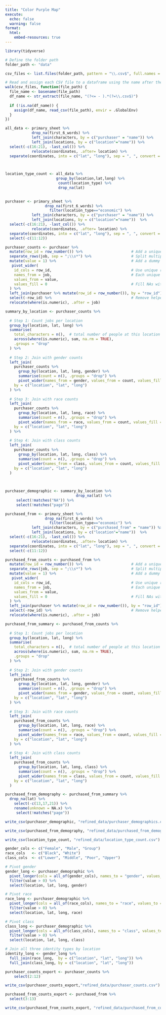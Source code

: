 ```yaml
---
title: "Color Purple Map"
execute:
  echo: false
  warning: false
format:
  html:
    embed-resources: true
---
```




```r
library(tidyverse)
```

```r

# Define the folder path
folder_path <- "data"

```

```r
csv_files <- list.files(folder_path, pattern = "\\.csv$", full.names = TRUE)

# Read and assign each CSV file to a dataframe using the name after the hyphen
walk(csv_files, function(file_path) {
  file_name <- basename(file_path)
  df_name <- str_extract(file_name, "(?<= - ).*(?=\\.csv$)")
  
  if (!is.na(df_name)) {
    assign(df_name, read_csv(file_path), envir = .GlobalEnv)
  }
})
```

```r

all_data <- primary_sheet %>% 
            drop_na(first_6_words) %>% 
            left_join(characters, by = c("purchaser" = "name")) %>%
            left_join(locations, by = c("location"="name")) %>% 
  select(-c(16:21), -last_col()) %>% 
            relocate(coordinates, .after= location) %>% 
  separate(coordinates, into = c("lat", "long"), sep = ", ", convert = TRUE) 
            



```

```r
location_type_count <- all_data %>% 
                       group_by(location,lat,long) %>% 
                        count(location_type) %>% 
                        drop_na(lat)
                      
```

```r
purchaser <- primary_sheet %>%  
                  drop_na(first_6_words) %>% 
                    filter(location_type=="economic") %>% 
            left_join(characters, by = c("purchaser" = "name")) %>%
            left_join(locations, by = c("location"="name"))  %>% 
  select(-c(16:21), -last_col()) %>% 
            relocate(coordinates, .after= location) %>% 
  separate(coordinates, into = c("lat", "long"), sep = ", ", convert = TRUE) %>% 
  select(-c(11:12)) 
```

```r
purchaser_counts <- purchaser %>% 
  mutate(row_id = row_number()) %>%                      # Add a unique row ID
  separate_rows(job, sep = ";\\s*") %>%                  # Split multiple jobs into rows
  mutate(value = 1) %>%                                  # Add a dummy value to spread
   pivot_wider(
    id_cols = row_id,                                    # Use unique row ID
    names_from = job,                                    # Each unique job becomes a column
    values_from = value,
    values_fill = 0                                      # Fill NAs with 0
  ) %>%
  left_join(purchaser %>% mutate(row_id = row_number()), by = "row_id") %>%  # Rejoin original data
  select(-row_id) %>%                                    # Remove helper ID
  relocate(where(is.numeric), .after = job)  
```

```r
summary_by_location <- purchaser_counts %>%
  
  # Step 1: Count jobs per location
  group_by(location, lat, long) %>%
  summarise(
    total_characters = n(),  # total number of people at this location
    across(where(is.numeric), sum, na.rm = TRUE),
    .groups = "drop"
  ) %>%
  
  # Step 2: Join with gender counts
  left_join(
    purchaser_counts %>%
      group_by(location, lat, long, gender) %>%
      summarise(count = n(), .groups = "drop") %>%
      pivot_wider(names_from = gender, values_from = count, values_fill = 0),
    by = c("location", "lat", "long")
  ) %>%
  
  # Step 3: Join with race counts
  left_join(
    purchaser_counts %>%
      group_by(location, lat, long, race) %>%
      summarise(count = n(), .groups = "drop") %>%
      pivot_wider(names_from = race, values_from = count, values_fill = 0),
    by = c("location", "lat", "long")
  ) %>%
  
  # Step 4: Join with class counts
  left_join(
    purchaser_counts %>%
      group_by(location, lat, long, class) %>%
      summarise(count = n(), .groups = "drop") %>%
      pivot_wider(names_from = class, values_from = count, values_fill = 0),
    by = c("location", "lat", "long")
  )
  
  
```

```r
purchaser_demographic <- summary_by_location %>% 
                                drop_na(lat) %>% 
     select(!matches("NA")) %>% 
     select(!matches("page"))
```


```r
purchased_from <- primary_sheet %>%  
                  drop_na(first_6_words) %>% 
                    filter(location_type=="economic") %>% 
            left_join(characters, by = c("purchased_from" = "name")) %>%
            left_join(locations, by = c("location"="name"))  %>% 
  select(-c(16:21), -last_col()) %>% 
            relocate(coordinates, .after= location) %>% 
  separate(coordinates, into = c("lat", "long"), sep = ", ", convert = TRUE) %>% 
  select(-c(11:12)) 

```

```r
purchased_from_counts <- purchased_from %>% 
  mutate(row_id = row_number()) %>%                      # Add a unique row ID
  separate_rows(job, sep = ";\\s*") %>%                  # Split multiple jobs into rows
  mutate(value = 1) %>%                                  # Add a dummy value to spread
   pivot_wider(
    id_cols = row_id,                                    # Use unique row ID
    names_from = job,                                    # Each unique job becomes a column
    values_from = value,
    values_fill = 0                                      # Fill NAs with 0
  ) %>%
  left_join(purchaser %>% mutate(row_id = row_number()), by = "row_id") %>%  # Rejoin original data
  select(-row_id) %>%                                    # Remove helper ID
  relocate(where(is.numeric), .after = job)  
```

```r
purchased_from_summary <- purchased_from_counts %>%
  
  # Step 1: Count jobs per location
  group_by(location, lat, long) %>%
  summarise(
    total_characters = n(),  # total number of people at this location
    across(where(is.numeric), sum, na.rm = TRUE),
    .groups = "drop"
  ) %>%
  
  # Step 2: Join with gender counts
  left_join(
    purchased_from_counts %>%
      group_by(location, lat, long, gender) %>%
      summarise(count = n(), .groups = "drop") %>%
      pivot_wider(names_from = gender, values_from = count, values_fill = 0),
    by = c("location", "lat", "long")
  ) %>%
  
  # Step 3: Join with race counts
  left_join(
    purchased_from_counts %>%
      group_by(location, lat, long, race) %>%
      summarise(count = n(), .groups = "drop") %>%
      pivot_wider(names_from = race, values_from = count, values_fill = 0),
    by = c("location", "lat", "long")
  ) %>%
  
  # Step 4: Join with class counts
  left_join(
    purchased_from_counts %>%
      group_by(location, lat, long, class) %>%
      summarise(count = n(), .groups = "drop") %>%
      pivot_wider(names_from = class, values_from = count, values_fill = 0),
    by = c("location", "lat", "long")
  )
```

```r
purchased_from_demography <- purchased_from_summary %>% 
  drop_na(lat) %>% 
    select(-c(13,17,21)) %>% 
    rename(unknown = NA.x) %>% 
     select(!matches("page"))
```

```r
write_csv(purchaser_demographic, "refined_data/purchaser_demographics.csv")
```

```r
write_csv(purchased_from_demography, "refined_data/purchased_from_demographics.csv")
```

```r
write_csv(location_type_count, "refined_data/location_type_count.csv")
```

```r
gender_cols <- c("Female", "Male", "Group")
race_cols   <- c("Black", "White")
class_cols  <- c("Lower", "Middle", "Poor", "Upper")

# Pivot gender
gender_long <- purchaser_demographic %>%
  pivot_longer(cols = all_of(gender_cols), names_to = "gender", values_to = "value") %>%
  filter(value > 0) %>%
  select(location, lat, long, gender)

# Pivot race
race_long <- purchaser_demographic %>%
  pivot_longer(cols = all_of(race_cols), names_to = "race", values_to = "value") %>%
  filter(value > 0) %>%
  select(location, lat, long, race)

# Pivot class
class_long <- purchaser_demographic %>%
  pivot_longer(cols = all_of(class_cols), names_to = "class", values_to = "value") %>%
  filter(value > 0) %>%
  select(location, lat, long, class)

# Join all three identity types by location
identity_long <- gender_long %>%
  full_join(race_long,  by = c("location", "lat", "long")) %>%
  full_join(class_long, by = c("location", "lat", "long"))
```

```r
purchaser_counts_export <- purchaser_counts %>% 
    select(2:12)
```

```r
write_csv(purchaser_counts_export,"refined_data/purchaser_counts.csv")
```

```r
purchased_from_counts_export <- purchased_from %>% 
  select(3:13)
```

```r
write_csv(purchased_from_counts_export, "refined_data/purchased_from_counts.csv")
```

